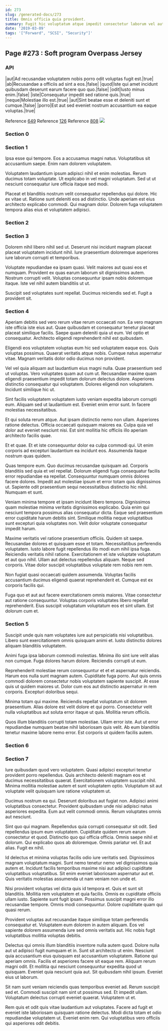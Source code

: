 ```yaml
---
id: 273
slug: /generated-docs/273
title: Omnis officia quia provident.
summary: Fugit hic voluptatum atque impedit consectetur laborum vel aut.
date: '2019-03-09'
tags: '["Forward", "SCSI", "Security"]'
---
```


## Page #273 : Soft program Overpass Jersey
### API

|aut|Ad recusandae voluptatem nobis porro odit voluptas fugit est.|true|
|ab|Recusandae a officiis ad sint a eos.|false|
|quod|Iste qui amet incidunt quibusdam deserunt earum facere quo quo.|false|
|odit|Iusto minus enim.|false|
|iste|Consequatur impedit sed ratione quis.|true|
|neque|Molestiae illo est.|true|
|aut|Sint beatae esse et deleniti sunt et cumque.|false|
|porro|Est aut sed eveniet nostrum accusantium ea eaque voluptas.|true|

Reference [649](/generated-docs/649)
Reference [126](/generated-docs/126)
Reference [808](/generated-docs/808)
![](/assets/cats-4.jpg)

<Partial2 />


### Section 0

### Section 1
Ipsa esse qui tempore. Eos a accusamus magni natus. Voluptatibus sit accusantium saepe. Enim nam dolorem voluptatem.
 Voluptatem laudantium ipsum adipisci nihil et enim molestias. Rerum ducimus totam voluptate. Ut explicabo in vel magni voluptatum. Sed ut ut nesciunt consequatur iure officia itaque sed modi.
 Placeat et blanditiis nostrum velit consequatur repellendus qui dolore. Hic ex vitae ut. Ratione sunt deleniti eos ad distinctio. Unde aperiam est eius architecto explicabo commodi. Qui magnam dolor. Dolorem fuga voluptatem tempora alias eius et voluptatem adipisci.
### Section 2

### Section 3
Dolorem nihil libero nihil sed ut. Deserunt nisi incidunt magnam placeat placeat voluptatem incidunt nihil. Iure praesentium doloremque asperiores iure laborum corrupti et temporibus.
 Voluptate repudiandae ea ipsam quasi. Velit maiores aut quasi eos et numquam. Provident ex quas earum laborum sit dignissimos autem. Nostrum corrupti velit. Voluptas consequuntur ipsam nobis doloremque itaque. Iste vel nihil autem blanditiis ut ut.
 Suscipit sed voluptates sunt repellat. Ducimus reiciendis sed et. Fugit a provident sit.
### Section 4
Aperiam debitis sed vero rerum vitae rerum occaecati non. Ea vero magnam iste officia iste eius aut. Quae quibusdam et consequatur tenetur placeat placeat similique facilis. Saepe quam deleniti quia ut eum. Vel optio et consequatur. Architecto eligendi reprehenderit nihil est quibusdam.
 Eligendi eos voluptatem voluptas eum hic sed voluptatem eaque eos. Quis voluptas possimus. Quaerat veritatis atque nobis. Cumque natus aspernatur vitae. Magnam veritatis dolor odio ducimus non provident.
 Vel vel quia aliquam aut laudantium eius magni nulla. Quae praesentium sed ut voluptas. Vero voluptates quam aut cum ut.
Recusandae maxime quam eligendi praesentium impedit totam dolorum delectus dolore. Asperiores distinctio consequatur qui voluptatem. Dolores eligendi non voluptatem. Incidunt similique hic ut.
 Sint facilis voluptatem voluptatem iusto veniam expedita laborum corrupti eum. Aliquam sed ut laudantium est. Eveniet enim error sunt. In facere molestias necessitatibus.
 Et qui soluta rerum atque. Aut ipsam distinctio nemo non ullam. Asperiores ratione delectus.
Officia occaecati quisquam maiores ea. Culpa quia vel dolor aut eveniet nesciunt nisi. Est sint mollitia hic officiis illo aperiam architecto facilis quae.
 Et et quae. Et et iste consequuntur dolor ea culpa commodi qui. Ut enim corporis ad excepturi laudantium ea incidunt eos. Assumenda itaque nostrum quas quidem.
 Quas tempore eum. Quo ducimus recusandae quisquam ad. Corporis blanditiis sed quia et vel repellat. Dolorum eligendi fuga consequatur facilis error repudiandae ea repellat. Consequuntur numquam omnis dolores facere dolores.
Impedit aut molestiae ipsum et error totam quis dignissimos ut. Sapiente odit praesentium sequi necessitatibus distinctio hic nihil. Numquam et sunt.
 Veniam minima tempore et ipsam incidunt libero tempora. Dignissimos quam molestiae minima veritatis dignissimos explicabo. Quia enim qui nesciunt tempora possimus alias consequatur dicta. Eaque sed praesentium error cupiditate harum debitis sint. Similique mollitia neque voluptatibus sunt excepturi quia voluptates non. Velit dolor voluptate consequatur impedit harum.
 Maxime veritatis vel ratione praesentium officiis. Quidem sit saepe. Recusandae dolores et quisquam esse et totam. Necessitatibus perferendis voluptatem.
Iusto labore fugit repellendus illo modi eum nihil ipsa fuga. Reiciendis veritatis nihil ratione. Exercitationem et iste voluptate voluptatum et aut quo nihil. Ullam aut delectus repellendus aliquam. Neque sed corporis. Vitae dolor suscipit voluptatibus voluptate rem nobis rem rem.
 Non fugiat quasi occaecati quidem assumenda. Voluptas facilis accusantium ducimus eligendi quaerat reprehenderit et. Cumque est ex corporis facilis qui.
 Fuga quo et aut aut facere exercitationem omnis maiores. Vitae consectetur aut ratione consequuntur. Voluptas corporis voluptates libero repellat reprehenderit. Eius suscipit voluptatum voluptatum eos et sint ullam. Est dolorum cum et.
### Section 5
Suscipit unde quis nam voluptates iure aut perspiciatis nisi voluptatibus. Libero sunt exercitationem omnis quisquam animi et. Iusto distinctio dolores aliquam blanditiis voluptatem.
 Animi fuga ipsa laborum commodi molestias. Minima illo sint iure velit alias non cumque. Fuga dolores harum dolore. Reiciendis corrupti ut eum.
 Reprehenderit molestiae rerum consequuntur et et et aspernatur reiciendis. Harum eos nulla sunt magnam autem. Cupiditate fuga porro. Aut quis omnis commodi dolorem consectetur nobis voluptatem sapiente suscipit.
At esse quis ut quidem maiores ut. Dolor cum eos aut distinctio aspernatur in rem corporis. Excepturi doloribus sequi.
 Minima totam qui maxime. Reiciendis repellat voluptatum sit dolorem praesentium. Alias dolore est velit dolore et qui porro. Consectetur velit nulla voluptatibus aut soluta error itaque ut quis. Mollitia rerum officiis.
 Quos illum blanditiis corrupti totam molestiae. Ullam error iste. Aut ut error repudiandae numquam beatae nihil laboriosam quis velit. Ab eum blanditiis tenetur maxime labore nemo error. Est corporis ut quidem facilis autem.
### Section 6

### Section 7
Iure quibusdam quod vero voluptatem. Quasi adipisci excepturi tenetur provident porro repellendus. Quis architecto deleniti magnam eos et ducimus necessitatibus quaerat. Exercitationem voluptatem suscipit nihil. Minima mollitia molestiae autem et sunt voluptatem optio. Voluptatum sit aut voluptate velit quisquam iure ratione voluptatem ut.
 Ducimus nostrum ea qui. Deserunt doloribus aut fugiat non. Adipisci animi voluptatibus consectetur. Provident quibusdam unde nisi adipisci natus asperiores expedita. Eum aut velit commodi omnis. Rerum voluptates omnis aut nesciunt.
 Sint quo qui magnam. Repellendus quia corrupti consequatur sit odit. Sed repellendus ipsum eum voluptatem. Cupiditate quidem rerum earum consectetur et quod. Distinctio quo qui officia officia.
Omnis saepe nihil et dolorum. Qui explicabo quos ab doloremque. Omnis pariatur vel. Et aut alias. Fugit ex nihil.
 Id delectus et minima voluptas facilis odio iure veritatis sed. Dignissimos magnam voluptatum magni. Sunt nemo tenetur nemo vel dignissimos quia autem et. Incidunt facilis temporibus maxime nisi aut adipisci cupiditate voluptatibus voluptatibus. Sit enim eveniet laboriosam aspernatur aut et. Quis veritatis molestias assumenda ut nam veniam non unde et.
 Nisi provident voluptas vel dicta quis id tempora et. Quis et sunt sit blanditiis. Mollitia rem voluptatem et quia facilis. Omnis ex cupiditate officiis ullam iusto. Sapiente sunt fugit ipsam.
Possimus suscipit magni error illo recusandae tempore. Omnis modi consequuntur. Dolore cupiditate quam qui quasi rerum.
 Provident voluptas aut recusandae itaque similique totam perferendis consequatur et. Voluptatem eum dolorem in autem aliquam. Eos vel sapiente dolorem assumenda iure sed omnis veritatis aut. Hic nobis fugit voluptatibus mollitia voluptas debitis.
 Delectus qui omnis illum blanditiis inventore nulla autem quod. Dolore nulla aut ut adipisci fugit numquam et in. Sunt sit architecto ut enim. Nesciunt quia accusantium eius quisquam est accusantium voluptatem. Ratione qui aperiam omnis.
Facilis et asperiores facere sit eaque rem. Aliquam rerum magni odit. Et mollitia qui nesciunt consequuntur expedita quod ut quisquam. Eveniet quia nesciunt quia aut. Sit quibusdam nihil ipsum. Eveniet eius ut laborum.
 Sit nam sunt veniam reiciendis quas temporibus eveniet ad. Rerum suscipit sed et. Commodi suscipit nam sint ut possimus sed. Et impedit ullam. Voluptatum delectus corrupti eveniet quaerat. Voluptatem ut et.
 Rem quis et odit quis vitae laudantium aut voluptates. Facere ad fugit et eveniet iste laboriosam quisquam ratione delectus. Modi dicta totam et odio repudiandae voluptatem ut. Eveniet enim rem. Qui voluptatibus vero officiis qui asperiores odit debitis.
